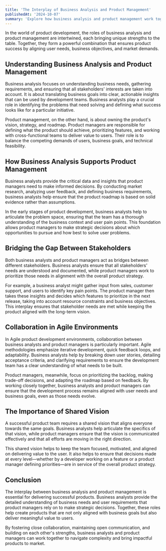 ```yaml
---
title: 'The Interplay of Business Analysis and Product Management'
publishedAt: '2024-10-07'
summary: 'Explore how business analysis and product management work together to deliver successful products by balancing user needs, business goals, and strategic planning.'
---
```



In the world of product development, the roles of business analysis and product management are intertwined, each bringing unique strengths to the table. Together, they form a powerful combination that ensures product success by aligning user needs, business objectives, and market demands.

## Understanding Business Analysis and Product Management

Business analysis focuses on understanding business needs, gathering requirements, and ensuring that all stakeholders' interests are taken into account. It is about translating business goals into clear, actionable insights that can be used by development teams. Business analysts play a crucial role in identifying the problems that need solving and defining what success looks like for a particular initiative.

Product management, on the other hand, is about owning the product's vision, strategy, and roadmap. Product managers are responsible for defining what the product should achieve, prioritizing features, and working with cross-functional teams to deliver value to users. Their role is to balance the competing demands of users, business goals, and technical feasibility.

## How Business Analysis Supports Product Management

Business analysts provide the critical data and insights that product managers need to make informed decisions. By conducting market research, analyzing user feedback, and defining business requirements, business analysts help ensure that the product roadmap is based on solid evidence rather than assumptions.

In the early stages of product development, business analysts help to articulate the problem space, ensuring that the team has a thorough understanding of the business context and user pain points. This foundation allows product managers to make strategic decisions about which opportunities to pursue and how best to solve user problems.

## Bridging the Gap Between Stakeholders

Both business analysts and product managers act as bridges between different stakeholders. Business analysts ensure that all stakeholders' needs are understood and documented, while product managers work to prioritize those needs in alignment with the overall product strategy.

For example, a business analyst might gather input from sales, customer support, and users to identify key pain points. The product manager then takes these insights and decides which features to prioritize in the next release, taking into account resource constraints and business objectives. This interplay ensures that stakeholder needs are met while keeping the product aligned with the long-term vision.

## Collaboration in Agile Environments

In Agile product development environments, collaboration between business analysts and product managers is particularly important. Agile methodologies emphasize iterative development, quick feedback loops, and adaptability. Business analysts help by breaking down user stories, detailing acceptance criteria, and clarifying requirements to ensure the development team has a clear understanding of what needs to be built.

Product managers, meanwhile, focus on prioritizing the backlog, making trade-off decisions, and adapting the roadmap based on feedback. By working closely together, business analysts and product managers can ensure that the development process remains aligned with user needs and business goals, even as those needs evolve.

## The Importance of Shared Vision

A successful product team requires a shared vision that aligns everyone towards the same goals. Business analysts help articulate the specifics of that vision, while product managers ensure that the vision is communicated effectively and that all efforts are moving in the right direction.

This shared vision helps to keep the team focused, motivated, and aligned on delivering value to the user. It also helps to ensure that decisions made at every level—whether by a developer working on a feature or a product manager defining priorities—are in service of the overall product strategy.

## Conclusion

The interplay between business analysis and product management is essential for delivering successful products. Business analysts provide the detailed understanding of business needs and user requirements that product managers rely on to make strategic decisions. Together, these roles help create products that are not only aligned with business goals but also deliver meaningful value to users.

By fostering close collaboration, maintaining open communication, and building on each other's strengths, business analysts and product managers can work together to navigate complexity and bring impactful products to market.


